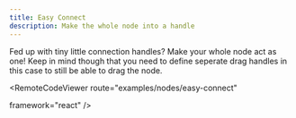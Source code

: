 ```yaml
---
title: Easy Connect
description: Make the whole node into a handle
---
```



<ExampleLayout>
  Fed up with tiny little connection handles? Make your whole node act as one!
  Keep in mind though that you need to define seperate drag handles in this case
  to still be able to drag the node.
  
<RemoteCodeViewer
  route="examples/nodes/easy-connect"
  
  framework="react"
/>

</ExampleLayout>
